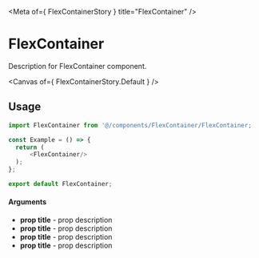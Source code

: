 
<Meta of={ FlexContainerStory } title="FlexContainer" />

# FlexContainer

Description for FlexContainer component.

<Canvas of={ FlexContainerStory.Default } />

## Usage

```ts
import FlexContainer from '@/components/FlexContainer/FlexContainer;

const Example = () => {
  return (
      <FlexContainer/>
  );
};

export default FlexContainer;
```

#### Arguments

- **prop title** - prop description
- **prop title** - prop description
- **prop title** - prop description
- **prop title** - prop description
